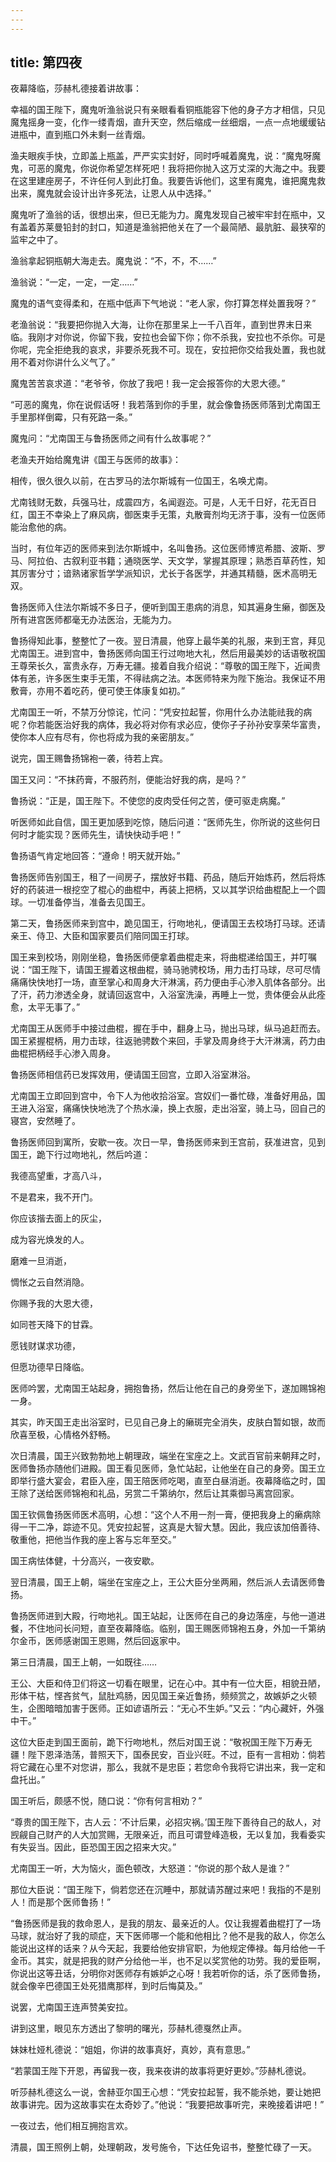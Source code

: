 ```yaml
---
---
---
```

title: 第四夜
---






夜幕降临，莎赫札德接着讲故事：





幸福的国王陛下，魔鬼听渔翁说只有亲眼看看铜瓶能容下他的身子方才相信，只见魔鬼摇身一变，化作一缕青烟，直升天空，然后缩成一丝细烟，一点一点地缓缓钻进瓶中，直到瓶口外未剩一丝青烟。

渔夫眼疾手快，立即盖上瓶盖，严严实实封好，同时呼喊着魔鬼，说：“魔鬼呀魔鬼，可恶的魔鬼，你说你希望怎样死吧！我将把你抛入这万丈深的大海之中。我要在这里建座房子，不许任何人到此打鱼。我要告诉他们，这里有魔鬼，谁把魔鬼救出来，魔鬼就会设计出许多死法，让恩人从中选择。”

魔鬼听了渔翁的话，很想出来，但已无能为力。魔鬼发现自己被牢牢封在瓶中，又有盖着苏莱曼铅封的封口，知道是渔翁把他关在了一个最简陋、最肮脏、最狭窄的监牢之中了。

渔翁拿起铜瓶朝大海走去。魔鬼说：“不，不，不……”

渔翁说：“一定，一定，一定……”

魔鬼的语气变得柔和，在瓶中低声下气地说：“老人家，你打算怎样处置我呀？”

老渔翁说：“我要把你抛入大海，让你在那里呆上一千八百年，直到世界末日来临。我刚才对你说，你留下我，安拉也会留下你；你不杀我，安拉也不杀你。可是你呢，完全拒绝我的哀求，非要杀死我不可。现在，安拉把你交给我处置，我也就用不着对你讲什么义气了。”

魔鬼苦苦哀求道：“老爷爷，你放了我吧！我一定会报答你的大恩大德。”

“可恶的魔鬼，你在说假话呀！我若落到你的手里，就会像鲁扬医师落到尤南国王手里那样倒霉，只有死路一条。”

魔鬼问：“尤南国王与鲁扬医师之间有什么故事呢？”

老渔夫开始给魔鬼讲《国王与医师的故事》：





相传，很久很久以前，在古罗马的法尔斯城有一位国王，名唤尤南。

尤南钱财无数，兵强马壮，成震四方，名闻遐迩。可是，人无千日好，花无百日红，国王不幸染上了麻风病，御医束手无策，丸散膏剂均无济于事，没有一位医师能治愈他的病。

当时，有位年迈的医师来到法尔斯城中，名叫鲁扬。这位医师博览希腊、波斯、罗马、阿拉伯、古叙利亚书籍；通晓医学、天文学，掌握其原理；熟悉百草药性，知其厉害分寸；谙熟诸家哲学学派知识，尤长于各医学，并通其精髓，医术高明无双。

鲁扬医师入住法尔斯城不多日子，便听到国王患病的消息，知其遍身生癞，御医及所有进宫医师都毫无办法医治，无能为力。

鲁扬得知此事，整整忙了一夜。翌日清晨，他穿上最华美的礼服，来到王宫，拜见尤南国王。进到宫中，鲁扬医师向国王行过吻地大礼，然后用最美妙的话语敬祝国王尊荣长久，富贵永存，万寿无疆。接着自我介绍说：“尊敬的国王陛下，近闻贵体有恙，许多医生束手无策，不得祛病之法。本医师特来为陛下施治。我保证不用敷膏，亦用不着吃药，便可使王体康复如初。”

尤南国王一听，不禁万分惊诧，忙问：“凭安拉起誓，你用什么办法能祛我的病呢？你若能医治好我的病体，我必将对你有求必应，使你子子孙孙安享荣华富贵，使你本人应有尽有，你也将成为我的亲密朋友。”

说完，国王赐鲁扬锦袍一袭，待若上宾。

国王又问：“不抹药膏，不服药剂，便能治好我的病，是吗？”

鲁扬说：“正是，国王陛下。不使您的皮肉受任何之苦，便可驱走病魔。”

听医师如此自信，国王更加感到吃惊，随后问道：“医师先生，你所说的这些何日何时才能实现？医师先生，请快快动手吧！”

鲁扬语气肯定地回答：“遵命！明天就开始。”

鲁扬医师告别国王，租了一间房子，摆放好书籍、药品，随后开始炼药，然后将炼好的药装进一根挖空了棍心的曲棍中，再装上把柄，又以其学识给曲棍配上一个圆球。一切准备停当，准备去见国王。

第二天，鲁扬医师来到宫中，跪见国王，行吻地礼，便请国王去校场打马球。还请亲王、侍卫、大臣和国家要员们陪同国王打球。

国王来到校场，刚刚坐稳，鲁扬医师便拿着曲棍走来，将曲棍递给国王，并叮嘱说：“国王陛下，请国王握着这根曲棍，骑马驰骋校场，用力击打马球，尽可尽情痛痛快快地打一场，直至掌心和周身大汗淋漓，药力便由手心渗入肌体各部分。出了汗，药力渗透全身，就请回返宫中，入浴室洗澡，再睡上一觉，贵体便会从此痊愈，太平无事了。”

尤南国王从医师手中接过曲棍，握在手中，翻身上马，抛出马球，纵马追赶而去。国王紧握棍柄，用力击球，往返驰骋数个来回，手掌及周身终于大汗淋漓，药力由曲棍把柄经手心渗入周身。

鲁扬医师相信药已发挥效用，便请国王回宫，立即入浴室淋浴。

尤南国王立即回到宫中，令下人为他收拾浴室。宫奴们一番忙碌，准备好用品，国王进入浴室，痛痛快快地洗了个热水澡，换上衣服，走出浴室，骑上马，回自己的寝宫，安然睡了。

鲁扬医师回到寓所，安歇一夜。次日一早，鲁扬医师来到王宫前，获准进宫，见到国王，跪下行过吻地礼，然后吟道：


我德高望重，才高八斗，

不是君来，我不开门。

你应该揩去面上的灰尘，

成为容光焕发的人。

磨难一旦消逝，

惆怅之云自然消隐。

你赐予我的大恩大德，

如同苍天降下的甘霖。

愿钱财谋求功德，

但愿功德早日降临。



医师吟罢，尤南国王站起身，拥抱鲁扬，然后让他在自己的身旁坐下，遂加赐锦袍一身。

其实，昨天国王走出浴室时，已见自己身上的癞斑完全消失，皮肤白暂如银，故而欣喜至极，心情格外舒畅。

次日清晨，国王兴致勃勃地上朝理政，端坐在宝座之上。文武百官前来朝拜之时，医师鲁扬亦随他们进殿。国王看见医师，急忙站起，让他坐在自己的身旁。国王立即举行盛大宴会，君臣入座，国王陪医师吃喝，直至白昼消逝。夜幕降临之时，国王除了送给医师锦袍和礼品，另赏二千第纳尔，然后让其乘御马离宫回家。

国王钦佩鲁扬医师医术高明，心想：“这个人不用一剂一膏，便把我身上的癞病除得一干二净，踪迹不见。凭安拉起誓，这真是大智大慧。因此，我应该加倍善待、敬重他，把他当作我的座上客与忘年至交。”

国王病怯体健，十分高兴，一夜安歇。

翌日清晨，国王上朝，端坐在宝座之上，王公大臣分坐两厢，然后派人去请医师鲁扬。

鲁扬医师进到大殿，行吻地礼。国王站起，让医师在自己的身边落座，与他一道进餐，不住地问长问短，直至夜幕降临。临别，国王赐医师锦袍五身，外加一千第纳尔金币，医师感谢国王恩赐，然后回返家中。

第三日清晨，国王上朝，一如既往……

王公、大臣和侍卫们将这一切看在眼里，记在心中。其中有一位大臣，相貌丑陋，形体干枯，悭吝贫气，鼠肚鸡肠，因见国王亲近鲁扬，频频赏之，故嫉妒之火顿生，企图暗暗加害于医师。正如谚语所云：“无心不生妒。”又云：“内心藏奸，外强中干。”

这位大臣走到国王面前，跪下行吻地札，然后对国王说：“敬祝国王陛下万寿无疆！陛下恩泽浩荡，普照天下，国泰民安，百业兴旺。不过，臣有一言相劝：倘若将它藏在心里不对您讲，那么，我就不是忠臣；若您命令我将它讲出来，我一定和盘托出。”

国王听后，颇感不悦，随口说：“你有何言相劝？”

“尊贵的国王陛下，古人云：‘不计后果，必招灾祸。’国王陛下善待自己的敌人，对觊觎自己财产的人大加赏赐，无限亲近，而且可谓登峰造极，无以复加，我看委实有失妥当。因此，臣恐国王因之招来大灾。”

尤南国王一听，大为恼火，面色顿改，大怒道：“你说的那个敌人是谁？”

那位大臣说：“国王陛下，倘若您还在沉睡中，那就请苏醒过来吧！我指的不是别人！而是那个医师鲁扬！”

“鲁扬医师是我的救命恩人，是我的朋友、最亲近的人。仅让我握着曲棍打了一场马球，就治好了我的顽症，天下医师哪一个能和他相比？他不是我的敌人，你怎么能说出这样的话来？从今天起，我要给他安排官职，为他规定俸禄。每月给他一千金币。其实，就是把我的财产分给他一半，也不足以奖赏他的功劳。我的爱臣啊，你说出这等丑话，分明你对医师存有嫉妒之心呀！我若听你的话，杀了医师鲁扬，就会像辛巴德国王处死猎鹰那样，到时后悔莫及。”

说罢，尤南国王连声赞美安拉。





讲到这里，眼见东方透出了黎明的曙光，莎赫札德戛然止声。

妹妹杜娅札德说：“姐姐，你讲的故事真好，真妙，真有意思。”

“若蒙国王陛下开恩，再留我一夜，我来夜讲的故事将更好更妙。”莎赫札德说。

听莎赫札德这么一说，舍赫亚尔国王心想：“凭安拉起誓，我不能杀她，要让她把故事讲完。因为这故事实在太奇妙了。”他说：“我要把故事听完，来晚接着讲吧！”

一夜过去，他们相互拥抱言欢。

清晨，国王照例上朝，处理朝政，发号施令，下达任免诏书，整整忙碌了一天。
